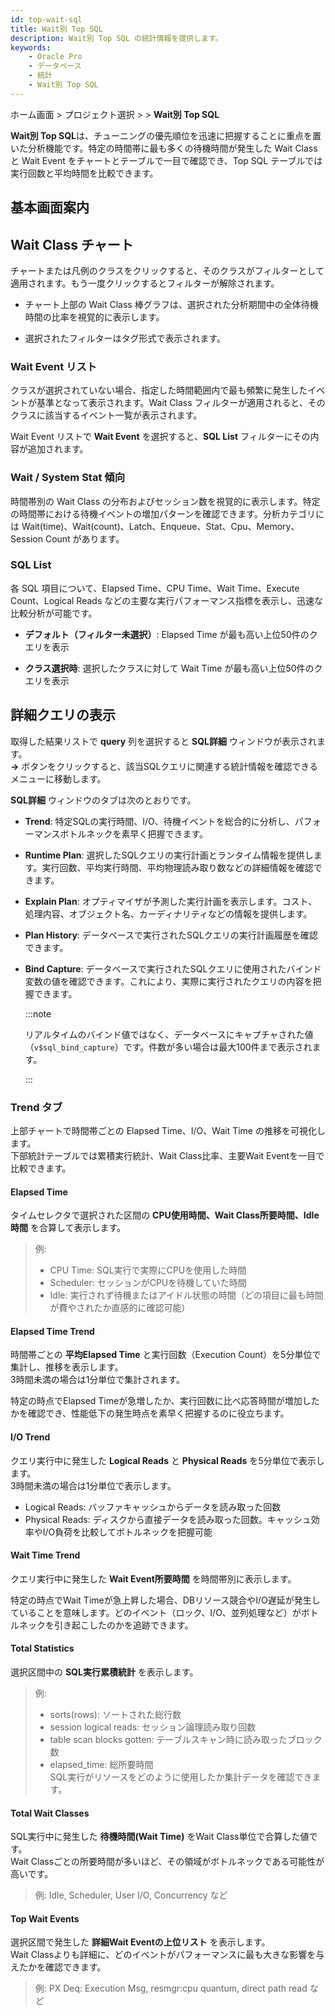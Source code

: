 ```yaml
---
id: top-wait-sql
title: Wait別 Top SQL
description: Wait別 Top SQL の統計情報を提供します。
keywords: 
    - Oracle Pro
    - データベース
    - 統計
    - Wait別 Top SQL
---
```


ホーム画面 &gt; プロジェクト選択 &gt; <Cmdname sid="side_statistics" className="uitext" /> &gt; **Wait別 Top SQL**

**Wait別 Top SQL**は、チューニングの優先順位を迅速に把握することに重点を置いた分析機能です。特定の時間帯に最も多くの待機時間が発生した Wait Class と Wait Event をチャートとテーブルで一目で確認でき、Top SQL テーブルでは実行回数と平均時間を比較できます。

## 基本画面案内

<ImgLang img="db-top-wait-sql.png" desc="top wait sql" />

## Wait Class チャート

チャートまたは凡例のクラスをクリックすると、そのクラスがフィルターとして適用されます。もう一度クリックするとフィルターが解除されます。

- チャート上部の Wait Class 棒グラフは、選択された分析期間中の全体待機時間の比率を視覚的に表示します。

- 選択されたフィルターはタグ形式で表示されます。

### Wait Event リスト

クラスが選択されていない場合、指定した時間範囲内で最も頻繁に発生したイベントが基準となって表示されます。Wait Class フィルターが適用されると、そのクラスに該当するイベント一覧が表示されます。

Wait Event リストで **Wait Event** を選択すると、**SQL List** フィルターにその内容が追加されます。

### Wait / System Stat 傾向

時間帯別の Wait Class の分布およびセッション数を視覚的に表示します。特定の時間帯における待機イベントの増加パターンを確認できます。分析カテゴリには Wait(time)、Wait(count)、Latch、Enqueue、Stat、Cpu、Memory、Session Count があります。

### SQL List

各 SQL 項目について、Elapsed Time、CPU Time、Wait Time、Execute Count、Logical Reads などの主要な実行パフォーマンス指標を表示し、迅速な比較分析が可能です。

- **デフォルト（フィルター未選択）**: Elapsed Time が最も高い上位50件のクエリを表示

- **クラス選択時**: 選択したクラスに対して Wait Time が最も高い上位50件のクエリを表示

## 詳細クエリの表示

取得した結果リストで **query** 列を選択すると **SQL詳細** ウィンドウが表示されます。  
<Cmdname sid="BTN06225" className="uitext" /> **→** ボタンをクリックすると、該当SQLクエリに関連する統計情報を確認できる <Cmdname sid="statistics_sql" className="uitext" /> メニューに移動します。

<ImgLang img="db-sql-details-oracle-pro.png" desc="SQL 詳細" />

**SQL詳細** ウィンドウのタブは次のとおりです。

* **Trend**: 特定SQLの実行時間、I/O、待機イベントを総合的に分析し、パフォーマンスボトルネックを素早く把握できます。

* **Runtime Plan**: 選択したSQLクエリの実行計画とランタイム情報を提供します。実行回数、平均実行時間、平均物理読み取り数などの詳細情報を確認できます。

* **Explain Plan**: オプティマイザが予測した実行計画を表示します。コスト、処理内容、オブジェクト名、カーディナリティなどの情報を提供します。

* **Plan History**: データベースで実行されたSQLクエリの実行計画履歴を確認できます。

* **Bind Capture**: データベースで実行されたSQLクエリに使用されたバインド変数の値を確認できます。これにより、実際に実行されたクエリの内容を把握できます。

  :::note

  リアルタイムのバインド値ではなく、データベースにキャプチャされた値（`v$sql_bind_capture`）です。件数が多い場合は最大100件まで表示されます。

  :::

### Trend タブ

上部チャートで時間帯ごとの Elapsed Time、I/O、Wait Time の推移を可視化します。  
下部統計テーブルでは累積実行統計、Wait Class比率、主要Wait Eventを一目で比較できます。

#### Elapsed Time

タイムセレクタで選択された区間の **CPU使用時間、Wait Class所要時間、Idle時間** を合算して表示します。

> 例:
> * CPU Time: SQL実行で実際にCPUを使用した時間
> * Scheduler: セッションがCPUを待機していた時間
> * Idle: 実行されず待機またはアイドル状態の時間（どの項目に最も時間が費やされたか直感的に確認可能）

#### Elapsed Time Trend

時間帯ごとの **平均Elapsed Time** と実行回数（Execution Count）を5分単位で集計し、推移を表示します。  
3時間未満の場合は1分単位で集計されます。

特定の時点でElapsed Timeが急増したか、実行回数に比べ応答時間が増加したかを確認でき、性能低下の発生時点を素早く把握するのに役立ちます。

#### I/O Trend

クエリ実行中に発生した **Logical Reads** と **Physical Reads** を5分単位で表示します。  
3時間未満の場合は1分単位で表示します。

* Logical Reads: バッファキャッシュからデータを読み取った回数
* Physical Reads: ディスクから直接データを読み取った回数。キャッシュ効率やI/O負荷を比較してボトルネックを把握可能

#### Wait Time Trend

クエリ実行中に発生した **Wait Event所要時間** を時間帯別に表示します。

特定の時点でWait Timeが急上昇した場合、DBリソース競合やI/O遅延が発生していることを意味します。どのイベント（ロック、I/O、並列処理など）がボトルネックを引き起こしたのかを追跡できます。

#### Total Statistics

選択区間中の **SQL実行累積統計** を表示します。 

> 例:
> * sorts(rows): ソートされた総行数
> * session logical reads: セッション論理読み取り回数
> * table scan blocks gotten: テーブルスキャン時に読み取ったブロック数
> * elapsed_time: 総所要時間  
> SQL実行がリソースをどのように使用したか集計データを確認できます。

#### Total Wait Classes

SQL実行中に発生した **待機時間(Wait Time)** をWait Class単位で合算した値です。  
Wait Classごとの所要時間が多いほど、その領域がボトルネックである可能性が高いです。

> 例: Idle, Scheduler, User I/O, Concurrency など

#### Top Wait Events

選択区間で発生した **詳細Wait Eventの上位リスト** を表示します。  
Wait Classよりも詳細に、どのイベントがパフォーマンスに最も大きな影響を与えたかを確認できます。

> 例: PX Deq: Execution Msg, resmgr:cpu quantum, direct path read など